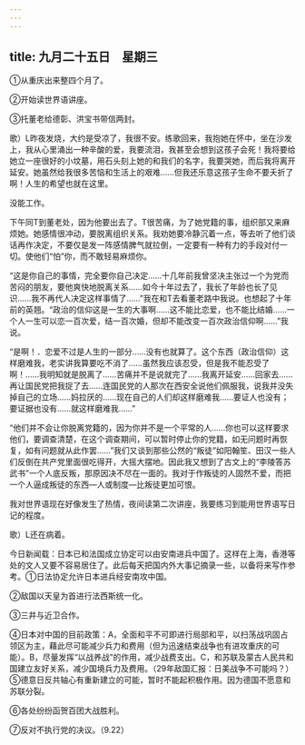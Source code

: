 ```yaml
---
---
---
```

title: 九月二十五日　星期三
---




①从重庆出来整四个月了。

②开始读世界语讲座。

③托董老给德彰、洪宝书带信两封。

歌）L昨夜发烧，大约是受凉了，我很不安。练歌回来，我抱她在怀中，坐在沙发上，我从心里涌出一种辛酸的爱，我要流泪，我甚至会想到这孩子会死！我将要给她立一座很好的小坟墓，用石头刻上她的和我们的名字，我要哭她，而后我将离开延安。她虽然给我很多苦恼和生活上的艰难……但我还乐意这孩子生命不要夭折了啊！人生的希望也就在这里。

没能工作。

下午同T到董老处，因为他要出去了。T很苦痛，为了她党籍的事，组织部又来麻烦她。她感情很冲动，要脱离组织关系。我劝她要冷静沉着一点，等去听了他们谈话再作决定，不要仅是发一阵感情脾气就拉倒，一定要有一种有力的手段对付一切。使他们“怕”你，而不敢轻易麻烦你。

“这是你自己的事情，完全要你自己决定……十几年前我曾坚决主张过一个为党而苦闷的朋友，要他爽快地脱离关系……如今十年过去了，我长了年龄也长了见识……我不再代人决定这样事情了……”我在和T去看董老路中我说。也想起了十年前的英翘。“政治的信仰这是一生的大事啊……这不能比恋爱，也不能比结婚……一个人一生可以恋一百次爱，结一百次婚，但却不能改变一百次政治信仰啊……”我说。

“是啊！．恋爱不过是人生的一部分……没有也就算了。这个东西（政治信仰）这样磨难我，老实讲我算要吃不消了……虽然我应该忍受，但是我不能忍受了啊！……我明知就是脱离了……苦痛并不是说就完了……我离开延安……回家去……再让国民党把我捉了去……连国民党的人那次在西安全说他们佩服我，说我并没失掉自己的立场……妈拉厌的……现在自己的人们却这样磨难我……要证人也没有；要证据也没有……就这样磨难我……”

“他们并不会让你脱离党籍的，因为你并不是一个平常的人……你也可以这样要求他们，要调查清楚，在这个调查期间，可以暂时停止你的党籍，如无问题时再恢复，如有问题就从此作罢……”我们又谈到那些公然的“叛徒”如阳翰笙、田汉一些人们反倒在共产党里面很吃得开，大摇大摆地。因此我又想到了古文上的“李陵答苏武书”一个人底反叛，那原因决不尽在一面的。我对于作叛徒的人固然不爱，而把一个人逼成叛徒的东西―人或制度―比叛徒更加可恨。

我对世界语现在好像发生了热情，夜间读第二次讲座，我要练习到能用世界语写日记的程度。

歌）L还在病着。

今日新闻载：日本已和法国成立协定可以由安南进兵中国了。这样在上海，香港等处的文人又要不容易居住了。此后每天把国内外大事记摘录一些，以备将来写作参考。①日法协定允许日本进兵经安南攻中国。

②敌国以天皇为首进行法西斯统一化。

③三井与近卫合作。

④日本对中国的目前政策：A，全面和平不可即进行局部和平，以扫荡战巩固占领区为主，藉此尽可能减少兵力和费用（但为迅速结束战争也有进攻重庆的可能）。B，尽量发挥“以战养战”的作用，减少战费支出。C，和苏联及蒙古人民共和国建立友好关系，减少国境兵力及费用。（29年敌国汇报：日美战争不可能吗？）⑤德意日反共轴心有重新建立的可能，暂时不能起积极作用。因为德国不愿意和苏联分裂。

⑥各处纷纷函贺百团大战胜利。

⑦反对不执行党的决议。（9.22）